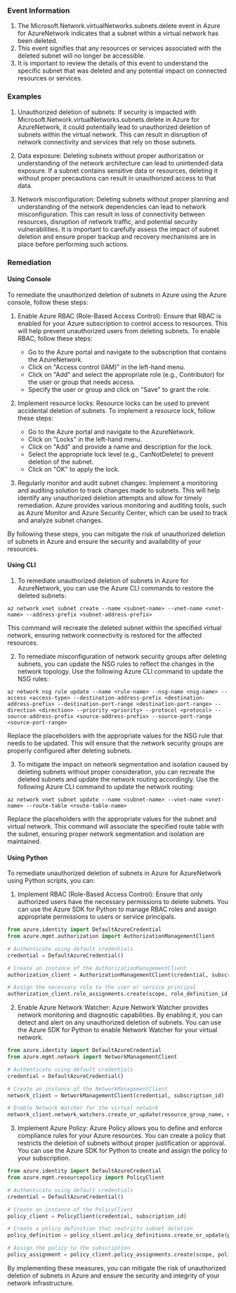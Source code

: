 
### Event Information

1. The Microsoft.Network.virtualNetworks.subnets.delete event in Azure for AzureNetwork indicates that a subnet within a virtual network has been deleted.
2. This event signifies that any resources or services associated with the deleted subnet will no longer be accessible.
3. It is important to review the details of this event to understand the specific subnet that was deleted and any potential impact on connected resources or services.


### Examples

1. Unauthorized deletion of subnets: If security is impacted with Microsoft.Network.virtualNetworks.subnets.delete in Azure for AzureNetwork, it could potentially lead to unauthorized deletion of subnets within the virtual network. This can result in disruption of network connectivity and services that rely on those subnets.

2. Data exposure: Deleting subnets without proper authorization or understanding of the network architecture can lead to unintended data exposure. If a subnet contains sensitive data or resources, deleting it without proper precautions can result in unauthorized access to that data.

3. Network misconfiguration: Deleting subnets without proper planning and understanding of the network dependencies can lead to network misconfiguration. This can result in loss of connectivity between resources, disruption of network traffic, and potential security vulnerabilities. It is important to carefully assess the impact of subnet deletion and ensure proper backup and recovery mechanisms are in place before performing such actions.

### Remediation

#### Using Console

To remediate the unauthorized deletion of subnets in Azure using the Azure console, follow these steps:

1. Enable Azure RBAC (Role-Based Access Control): Ensure that RBAC is enabled for your Azure subscription to control access to resources. This will help prevent unauthorized users from deleting subnets. To enable RBAC, follow these steps:
   - Go to the Azure portal and navigate to the subscription that contains the AzureNetwork.
   - Click on "Access control (IAM)" in the left-hand menu.
   - Click on "Add" and select the appropriate role (e.g., Contributor) for the user or group that needs access.
   - Specify the user or group and click on "Save" to grant the role.

2. Implement resource locks: Resource locks can be used to prevent accidental deletion of subnets. To implement a resource lock, follow these steps:
   - Go to the Azure portal and navigate to the AzureNetwork.
   - Click on "Locks" in the left-hand menu.
   - Click on "Add" and provide a name and description for the lock.
   - Select the appropriate lock level (e.g., CanNotDelete) to prevent deletion of the subnet.
   - Click on "OK" to apply the lock.

3. Regularly monitor and audit subnet changes: Implement a monitoring and auditing solution to track changes made to subnets. This will help identify any unauthorized deletion attempts and allow for timely remediation. Azure provides various monitoring and auditing tools, such as Azure Monitor and Azure Security Center, which can be used to track and analyze subnet changes.

By following these steps, you can mitigate the risk of unauthorized deletion of subnets in Azure and ensure the security and availability of your resources.

#### Using CLI

1. To remediate unauthorized deletion of subnets in Azure for AzureNetwork, you can use the Azure CLI commands to restore the deleted subnets:

```
az network vnet subnet create --name <subnet-name> --vnet-name <vnet-name> --address-prefix <subnet-address-prefix>
```

This command will recreate the deleted subnet within the specified virtual network, ensuring network connectivity is restored for the affected resources.

2. To remediate misconfiguration of network security groups after deleting subnets, you can update the NSG rules to reflect the changes in the network topology. Use the following Azure CLI command to update the NSG rules:

```
az network nsg rule update --name <rule-name> --nsg-name <nsg-name> --access <access-type> --destination-address-prefix <destination-address-prefix> --destination-port-range <destination-port-range> --direction <direction> --priority <priority> --protocol <protocol> --source-address-prefix <source-address-prefix> --source-port-range <source-port-range>
```

Replace the placeholders with the appropriate values for the NSG rule that needs to be updated. This will ensure that the network security groups are properly configured after deleting subnets.

3. To mitigate the impact on network segmentation and isolation caused by deleting subnets without proper consideration, you can recreate the deleted subnets and update the network routing accordingly. Use the following Azure CLI command to update the network routing:

```
az network vnet subnet update --name <subnet-name> --vnet-name <vnet-name> --route-table <route-table-name>
```

Replace the placeholders with the appropriate values for the subnet and virtual network. This command will associate the specified route table with the subnet, ensuring proper network segmentation and isolation are maintained.

#### Using Python

To remediate unauthorized deletion of subnets in Azure for AzureNetwork using Python scripts, you can:

1. Implement RBAC (Role-Based Access Control): Ensure that only authorized users have the necessary permissions to delete subnets. You can use the Azure SDK for Python to manage RBAC roles and assign appropriate permissions to users or service principals.

```python
from azure.identity import DefaultAzureCredential
from azure.mgmt.authorization import AuthorizationManagementClient

# Authenticate using default credentials
credential = DefaultAzureCredential()

# Create an instance of the AuthorizationManagementClient
authorization_client = AuthorizationManagementClient(credential, subscription_id)

# Assign the necessary role to the user or service principal
authorization_client.role_assignments.create(scope, role_definition_id, principal_id)
```

2. Enable Azure Network Watcher: Azure Network Watcher provides network monitoring and diagnostic capabilities. By enabling it, you can detect and alert on any unauthorized deletion of subnets. You can use the Azure SDK for Python to enable Network Watcher for your virtual network.

```python
from azure.identity import DefaultAzureCredential
from azure.mgmt.network import NetworkManagementClient

# Authenticate using default credentials
credential = DefaultAzureCredential()

# Create an instance of the NetworkManagementClient
network_client = NetworkManagementClient(credential, subscription_id)

# Enable Network Watcher for the virtual network
network_client.network_watchers.create_or_update(resource_group_name, network_watcher_name, {})
```

3. Implement Azure Policy: Azure Policy allows you to define and enforce compliance rules for your Azure resources. You can create a policy that restricts the deletion of subnets without proper justification or approval. You can use the Azure SDK for Python to create and assign the policy to your subscription.

```python
from azure.identity import DefaultAzureCredential
from azure.mgmt.resourcepolicy import PolicyClient

# Authenticate using default credentials
credential = DefaultAzureCredential()

# Create an instance of the PolicyClient
policy_client = PolicyClient(credential, subscription_id)

# Create a policy definition that restricts subnet deletion
policy_definition = policy_client.policy_definitions.create_or_update(policy_definition_name, policy_definition)

# Assign the policy to the subscription
policy_assignment = policy_client.policy_assignments.create(scope, policy_assignment_name, policy_assignment)
```

By implementing these measures, you can mitigate the risk of unauthorized deletion of subnets in Azure and ensure the security and integrity of your network infrastructure.

